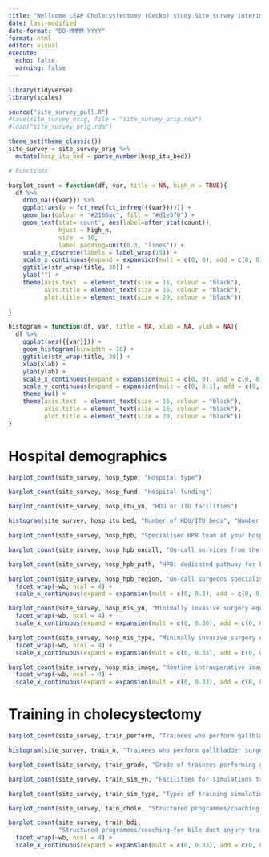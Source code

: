 ```yaml
---
title: "Wellcome LEAP Cholecystectomy (Gecko) study Site survey interim results"
date: last-modified
date-format: "DD-MMMM YYYY"
format: html
editor: visual
execute:
  echo: false
  warning: false
---
```



```r
library(tidyverse)
library(scales)

source("site_survey_pull.R")
#save(site_survey_orig, file = "site_survey_orig.rda")
#load("site_survey_orig.rda")

theme_set(theme_classic())
site_survey = site_survey_orig %>% 
  mutate(hosp_itu_bed = parse_number(hosp_itu_bed))
```

```r
# Functions

barplot_count = function(df, var, title = NA, high_n = TRUE){
  df %>% 
    drop_na({{var}}) %>% 
    ggplot(aes(y = fct_rev(fct_infreq({{var}})))) +
    geom_bar(colour = "#2166ac", fill = "#d1e5f0") +
    geom_text(stat='count', aes(label=after_stat(count)),
              hjust = high_n,
              size  = 10,
              label.padding=unit(0.3, "lines")) +
    scale_y_discrete(labels = label_wrap(15)) +
    scale_x_continuous(expand = expansion(mult = c(0, 0), add = c(0, 0))) +
    ggtitle(str_wrap(title, 30)) +
    ylab("") +
    theme(axis.text  = element_text(size = 16, colour = "black"),
          axis.title = element_text(size = 16, colour = "black"),
          plot.title = element_text(size = 20, colour = "black"))
  
}

histogram = function(df, var, title = NA, xlab = NA, ylab = NA){
  df %>% 
    ggplot(aes({{var}})) +
    geom_histogram(binwidth = 10) +
    ggtitle(str_wrap(title, 30)) +
    xlab(xlab) +
    ylab(ylab) +
    scale_x_continuous(expand = expansion(mult = c(0, 0), add = c(0, 0))) +
    scale_y_continuous(expand = expansion(mult = c(0, 0.1), add = c(0, 0))) +
    theme_bw() +
    theme(axis.text  = element_text(size = 16, colour = "black"),
          axis.title = element_text(size = 16, colour = "black"),
          plot.title = element_text(size = 20, colour = "black"))
}

```



# Hospital demographics

::: {layout-ncol=2}

```r
barplot_count(site_survey, hosp_type, "Hospital type")
```


```r
barplot_count(site_survey, hosp_fund, "Hospital funding")
```

```r
barplot_count(site_survey, hosp_itu_yn, "HDU or ITU facilities")
```

```r
histogram(site_survey, hosp_itu_bed, "Number of HDU/ITU beds", "Number of beds", "Number of hospitals")
```


```r
barplot_count(site_survey, hosp_hpb, "Specialised HPB team at your hospital")
```

```r
barplot_count(site_survey, hosp_hpb_oncall, "On-call services from the HPB team")
```

```r
barplot_count(site_survey, hosp_hpb_path, "HPB: dedicated pathway for bile duct injury management")
```

:::
::: {layout-ncol=1}


```r
barplot_count(site_survey, hosp_hpb_region, "On-call surgeons specialised in HPB", high_n = FALSE) +
  facet_wrap(~wb, ncol = 4) +
  scale_x_continuous(expand = expansion(mult = c(0, 0.3), add = c(0, 0)))
```

```r
barplot_count(site_survey, hosp_mis_yn, "Minimally invasive surgery equipment", high_n = FALSE) +
  facet_wrap(~wb, ncol = 4) +
  scale_x_continuous(expand = expansion(mult = c(0, 0.36), add = c(0, 0)))
```

```r
barplot_count(site_survey, hosp_mis_type, "Minimally invasive surgery equipment type", high_n = FALSE) +
  facet_wrap(~wb, ncol = 4) +
  scale_x_continuous(expand = expansion(mult = c(0, 0.33), add = c(0, 0)))
```

```r
barplot_count(site_survey, hosp_mis_image, "Routine intraoperative images", high_n = FALSE) +
  facet_wrap(~wb, ncol = 4) +
  scale_x_continuous(expand = expansion(mult = c(0, 0.33), add = c(0, 0)))
```

:::
# Training in cholecystectomy 
::: {layout-ncol=2}


```r
barplot_count(site_survey, train_perform, "Trainees who perform gallbladder surgery")
```

```r
histogram(site_survey, train_n, "Trainees who perform gallbladder surgery", "Number of trainees", "Number of hospitals")
```

```r
barplot_count(site_survey, train_grade, "Grade of trainees performing gallbladder surgery")
```

```r
barplot_count(site_survey, train_sim_yn, "Facilities for simulations training for cholecystectomies?")
```

```r
barplot_count(site_survey, train_sim_type, "Types of training simulation available")
```

```r
barplot_count(site_survey, tain_chole, "Structured programmes/coaching for cholecystectomy training")
```

:::
::: {layout-ncol=1}

```r
barplot_count(site_survey, train_bdi,
              "Structured programmes/coaching for bile duct injury training", high_n = FALSE) +
  facet_wrap(~wb, ncol = 4) +
  scale_x_continuous(expand = expansion(mult = c(0, 0.33), add = c(0, 0)))
```


:::